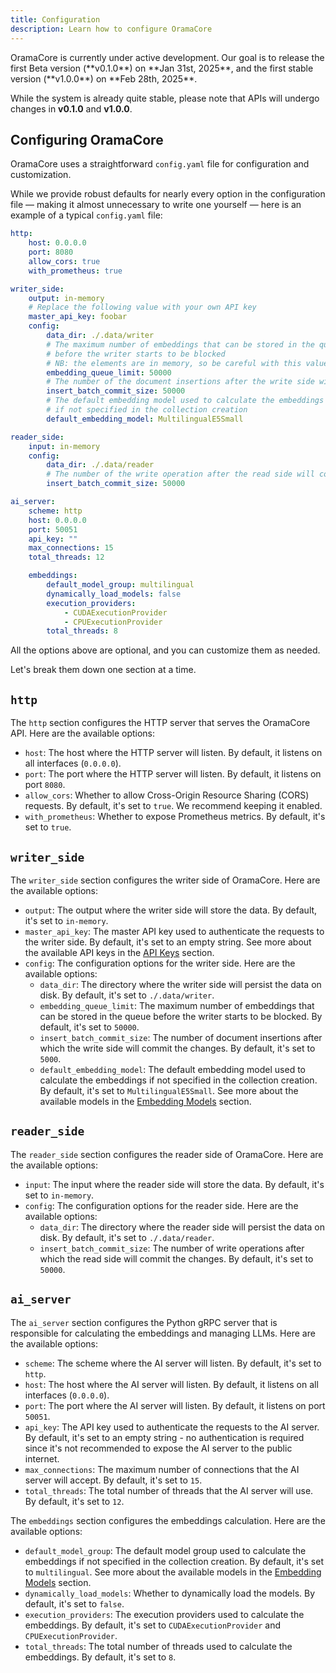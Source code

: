 ```yaml
---
title: Configuration
description: Learn how to configure OramaCore
---
```


<Callout type='warn'>
OramaCore is currently under active development. Our goal is to release the first Beta version (**v0.1.0**) on **Jan 31st, 2025**, and the first stable version (**v1.0.0**) on **Feb 28th, 2025**.

While the system is already quite stable, please note that APIs will undergo changes in **v0.1.0** and **v1.0.0**.
</Callout>

## Configuring OramaCore

OramaCore uses a straightforward `config.yaml` file for configuration and customization.

While we provide robust defaults for nearly every option in the configuration file — making it almost unnecessary to write one yourself — here is an example of a typical `config.yaml` file:

```yaml
http:
    host: 0.0.0.0
    port: 8080
    allow_cors: true
    with_prometheus: true

writer_side:
    output: in-memory
    # Replace the following value with your own API key
    master_api_key: foobar
    config:
        data_dir: ./.data/writer
        # The maximum number of embeddings that can be stored in the queue
        # before the writer starts to be blocked
        # NB: the elements are in memory, so be careful with this value
        embedding_queue_limit: 50000
        # The number of the document insertions after the write side will commit the changes
        insert_batch_commit_size: 50000
        # The default embedding model used to calculate the embeddings
        # if not specified in the collection creation
        default_embedding_model: MultilingualE5Small

reader_side:
    input: in-memory
    config:
        data_dir: ./.data/reader
        # The number of the write operation after the read side will commit the changes
        insert_batch_commit_size: 50000

ai_server:
    scheme: http
    host: 0.0.0.0
    port: 50051
    api_key: ""
    max_connections: 15
    total_threads: 12

    embeddings:
        default_model_group: multilingual
        dynamically_load_models: false
        execution_providers:
            - CUDAExecutionProvider
            - CPUExecutionProvider
        total_threads: 8
```

All the options above are optional, and you can customize them as needed.

Let's break them down one section at a time.

## `http`

The `http` section configures the HTTP server that serves the OramaCore API. Here are the available options:

- `host`: The host where the HTTP server will listen. By default, it listens on all interfaces (`0.0.0.0`).
- `port`: The port where the HTTP server will listen. By default, it listens on port `8080`.
- `allow_cors`: Whether to allow Cross-Origin Resource Sharing (CORS) requests. By default, it's set to `true`. We recommend keeping it enabled.
- `with_prometheus`: Whether to expose Prometheus metrics. By default, it's set to `true`.

## `writer_side`

The `writer_side` section configures the writer side of OramaCore. Here are the available options:

- `output`: The output where the writer side will store the data. By default, it's set to `in-memory`.
- `master_api_key`: The master API key used to authenticate the requests to the writer side. By default, it's set to an empty string. See more about the available API keys in the [API Keys](/docs/guide/api-key) section.
- `config`: The configuration options for the writer side. Here are the available options:
  - `data_dir`: The directory where the writer side will persist the data on disk. By default, it's set to `./.data/writer`.
  - `embedding_queue_limit`: The maximum number of embeddings that can be stored in the queue before the writer starts to be blocked. By default, it's set to `50000`.
  - `insert_batch_commit_size`: The number of document insertions after which the write side will commit the changes. By default, it's set to `5000`.
  - `default_embedding_model`: The default embedding model used to calculate the embeddings if not specified in the collection creation. By default, it's set to `MultilingualE5Small`. See more about the available models in the [Embedding Models](/docs/customizations/text-embeddings) section.

## `reader_side`

The `reader_side` section configures the reader side of OramaCore. Here are the available options:

- `input`: The input where the reader side will store the data. By default, it's set to `in-memory`.
- `config`: The configuration options for the reader side. Here are the available options:
  - `data_dir`: The directory where the reader side will persist the data on disk. By default, it's set to `./.data/reader`.
  - `insert_batch_commit_size`: The number of write operations after which the read side will commit the changes. By default, it's set to `50000`.

## `ai_server`

The `ai_server` section configures the Python gRPC server that is responsible for calculating the embeddings and managing LLMs. Here are the available options:

- `scheme`: The scheme where the AI server will listen. By default, it's set to `http`.
- `host`: The host where the AI server will listen. By default, it listens on all interfaces (`0.0.0.0`).
- `port`: The port where the AI server will listen. By default, it listens on port `50051`.
- `api_key`: The API key used to authenticate the requests to the AI server. By default, it's set to an empty string - no authentication is required since it's not recommended to expose the AI server to the public internet.
- `max_connections`: The maximum number of connections that the AI server will accept. By default, it's set to `15`.
- `total_threads`: The total number of threads that the AI server will use. By default, it's set to `12`.

The `embeddings` section configures the embeddings calculation. Here are the available options:

- `default_model_group`: The default model group used to calculate the embeddings if not specified in the collection creation. By default, it's set to `multilingual`. See more about the available models in the [Embedding Models](/docs/customizations/text-embeddings) section.
- `dynamically_load_models`: Whether to dynamically load the models. By default, it's set to `false`.
- `execution_providers`: The execution providers used to calculate the embeddings. By default, it's set to `CUDAExecutionProvider` and `CPUExecutionProvider`.
- `total_threads`: The total number of threads used to calculate the embeddings. By default, it's set to `8`.
